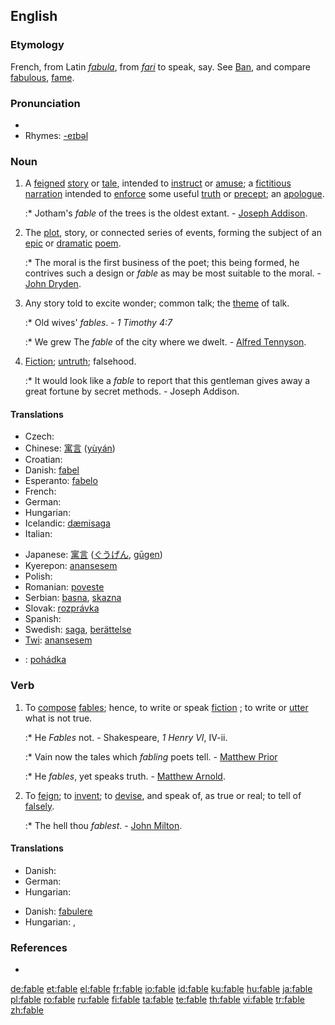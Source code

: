 {{wikipedia}}
==English==

===Etymology===
French, from Latin ''[[fabula]]'', from ''[[fari]]'' to speak, say. See [[Ban]], and compare [[fabulous]], [[fame]].

===Pronunciation===
* {{audio|en-us-fable.ogg|Audio (US)}}
* Rhymes: [[Rhymes:English:-eɪbəl|-eɪbəl]]

===Noun===
{{en-noun}}

# A [[feigned]] [[story]] or [[tale]], intended to [[instruct]] or [[amuse]]; a [[fictitious]] [[narration]] intended to [[enforce]] some useful [[truth]] or [[precept]]; an [[apologue]].
#:* Jotham's ''fable'' of the trees is the oldest extant. - [[w:Joseph Addison|Joseph Addison]].
# {{rfd-redundant}} The [[plot]], story, or connected series of events, forming the subject of an [[epic]] or [[dramatic]] [[poem]].
#:* The moral is the first business of the poet; this being formed, he contrives such a design or ''fable'' as may be most suitable to the moral. - [[w:John Dryden|John Dryden]].
# {{rfd-redundant}} Any story told to excite wonder; common talk; the [[theme]] of talk.
#:* Old wives' ''fables''. - ''1 Timothy 4:7''
#:* We grew The ''fable'' of the city where we dwelt. - [[w:Alfred Tennyson, 1st Baron Tennyson|Alfred Tennyson]].
# {{rfd-redundant}} [[Fiction]]; [[untruth]]; falsehood.
#:* It would look like a ''fable'' to report that this gentleman gives away a great fortune by secret methods. - Joseph Addison.

====Translations====
{{trans-top|story or tale intended to instruct, to amuse, to enforce some useful truth or precept}}
* Czech: {{t+|cs|bajka|f}}
* Chinese: [[寓言]] ([[yùyán]])
* Croatian: {{t+|hr|bajka}}
* Danish: [[fabel]]
* Esperanto: [[fabelo]]
* French: {{t+|fr|conte|m}}
* German: {{t+|de|Fabel|f}}
* Hungarian: {{t+|hu|mese}}
* Icelandic: [[dæmisaga]] {{f}}
* Italian: {{t-|it|fiaba|m}}
{{trans-mid}}
* Japanese: [[寓言]] ([[ぐうげん]], [[gūgen]])
* Kyerepon: [[anansesem]]
* Polish: {{t+|pl|bajka}}
* Romanian: [[poveste]]
* Serbian: [[basna]], [[skazna]]
* Slovak: [[rozprávka]]
* Spanish: {{t+|es|cuento|m}}
* Swedish: [[saga]], [[berättelse]]
* [[Twi]]: [[anansesem]]
{{trans-bottom}}

{{checktrans-top}}
<!--added {{ttbc|}}s here.-->
* {{ttbc|Czech}}: [[pohádka]]
{{trans-mid}}
{{trans-bottom}}

===Verb===
{{en-verb|fabl|ing}}

# {{intransitive}} To [[compose]] [[fables]]; hence, to write or speak [[fiction]] ; to write or [[utter]] what is not true.
#:* He ''Fables'' not. - Shakespeare, ''1 Henry VI'', IV-ii.
#:* Vain now the tales which ''fabling'' poets tell. - [[Matthew Prior]]
#:* He ''fables'', yet speaks truth. - [[Matthew Arnold]].
# {{transitive}} To [[feign]]; to [[invent]]; to [[devise]], and speak of, as true or real; to tell of [[falsely]].
#:* The hell thou ''fablest''. - [[w:John Milton|John Milton]].

====Translations====
{{trans-top|compose fables}}
* Danish: {{t-|da|fable}}
* German: {{t+|de|fabulieren}}
* Hungarian: {{t|hu|mesél}}
{{trans-mid}}
{{trans-bottom}}

{{trans-top|tell of falsely}}
* Danish: [[fabulere]]
* Hungarian: {{t-|hu|költ}}, {{t|hu|kohol}}
{{trans-mid}}
{{trans-bottom}}

===References===
* {{R:Webster 1913}}
{{webster}}

[[de:fable]]
[[et:fable]]
[[el:fable]]
[[fr:fable]]
[[io:fable]]
[[id:fable]]
[[ku:fable]]
[[hu:fable]]
[[ja:fable]]
[[pl:fable]]
[[ro:fable]]
[[ru:fable]]
[[fi:fable]]
[[ta:fable]]
[[te:fable]]
[[th:fable]]
[[vi:fable]]
[[tr:fable]]
[[zh:fable]]